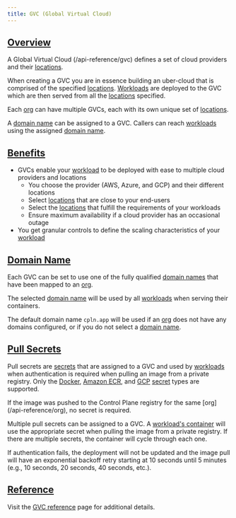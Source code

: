 ```yaml
---
title: GVC (Global Virtual Cloud)
---
```


## [Overview](#overview)

A Global Virtual Cloud (/api-reference/gvc) defines a set of cloud providers and their [locations](/api-reference/location).

When creating a GVC you are in essence building an uber-cloud that is comprised of the specified [locations](/api-reference/location).
[Workloads](workload) are deployed to the GVC which are then served from all the [locations](/api-reference/location)
specified.

Each [org](/api-reference/org) can have multiple GVCs, each with its own unique set of [locations](/api-reference/location).

A [domain name](/api-reference/domain) can be assigned to a GVC. Callers can reach [workloads](workload) using the
assigned [domain name](/api-reference/domain).

## [Benefits](#benefits)

- GVCs enable your [workload](workload) to be deployed with ease to multiple cloud providers and locations
  - You choose the provider (AWS, Azure, and GCP) and their different locations
  - Select [locations](/api-reference/location) that are close to your end-users
  - Select the [locations](/api-reference/location) that fulfill the requirements of your workloads
  - Ensure maximum availability if a cloud provider has an occasional outage
- You get granular controls to define the scaling characteristics of your [workload](workload)

## [Domain Name](#domain-name)

Each GVC can be set to use one of the fully qualified [domain names](/api-reference/domain) that have been mapped to an [org](/api-reference/org).

The selected [domain name](/api-reference/domain) will be used by all [workloads](workload) when serving their containers.

The default domain name `cpln.app` will be used if an [org](/api-reference/org) does not have any domains configured, or if you do not
select a [domain name](/api-reference/domain).

## [Pull Secrets](#pull-secrets)

Pull secrets are [secrets](/api-reference/secret) that are assigned to a GVC and used by [workloads](workload) when authentication 
is required when pulling an image from a private registry. Only the [Docker](/api-reference/secret#docker), [Amazon ECR](/api-reference/secret#ecr), and [GCP](/api-reference/secret#gcp) 
[secret](/api-reference/secret) types are supported.

<Tip>
If the image was pushed to the Control Plane registry for the same [org](/api-reference/org), no secret is required.
</Tip>

Multiple pull secrets can be assigned to a GVC. A [workload's container](workload) will use the appropriate secret when pulling the 
image from a private registry. If there are multiple secrets, the container will cycle through each one.

If authentication fails, the deployment will not be updated and the image pull will have an exponential backoff retry starting
at 10 seconds until 5 minutes (e.g., 10 seconds, 20 seconds, 40 seconds, etc.).

## [Reference](#reference)

Visit the [GVC reference](/api-reference/gvc) page for additional details.
